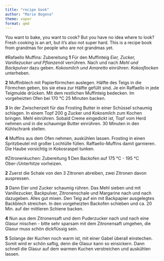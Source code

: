 ```yaml
---
title: "recipe book"
author: "Marie Bogena"
theme: vapor
format: qmd
--- 
```



You want to bake, you want to cook? But you have no idea where to look? Fresh cooking is an art, but it's also not super hard. This is a recipe book from grandmas for people who are not grandmas yet.

#Rafaello Muffins: Zubereitung
**1**
Für den Muffinteig *Eier, Zucker, Vanillezucker und Pflanzenöl* verrühren. Nach und nach *Mehl und Backpulver* dazu geben. *Kokosmilch und Amaretto* einrühren. *Kokosflocken* unterheben.

**2**
Muffinblech mit Papierförmchen auslegen. Hälfte des Teigs in die Förmchen geben, bis sie etwa zur Hälfte gefüllt sind. Je ein Raffaello in jede Teigmulde drücken. Mit dem restlichen Muffinteig bedecken. Im vorgeheizten Ofen bei 170 °C 25 Minuten backen.

**3**
In der Zwischenzeit für das Frosting Butter in einer Schüssel schaumig schlagen. In einem Topf 200 g Zucker und Kokosmilch zum Kochen bringen. Mehl einrühren. Sobald Creme eingedickt ist, Topf vom Herd nehmen und in die schaumige Butter einrühren. 30 Minuten in den Kühlschrank stellen.

**4**
Muffins aus dem Ofen nehmen, auskühlen lassen. Frosting in einen Spritzbeutel mit großer Lochtülle füllen. Raffaello-Muffins damit garnieren. Die Haube vorsichtig in Kokosraspel tunken. 


#Zitronenkuchen: Zubereitung
**1**
Den Backofen auf 175 °C - 195 °C Ober-/Unterhitze vorheizen.

**2**
Zuerst die Schale von den 3 Zitronen abreiben, zwei Zitronen davon auspressen.

**3**
Dann Eier und Zucker schaumig rühren. Das Mehl sieben und mit Vanillezucker, Backpulver, Zitronenschale und Margarine nach und nach dazugeben. Alles gut mixen. Den Teig auf ein mit Backpapier ausgelegtes Backblech streichen. In den vorgeheizten Backofen schieben und ca. 20 Min. auf der mittleren Schiene backen.

**4**
Nun aus dem Zitronensaft und dem Puderzucker nach und nach eine Glasur mischen - bitte sehr sparsam mit dem Zitronensaft umgehen, die Glasur muss schön dickflüssig sein.

**5**
Solange der Kuchen noch warm ist, mit einer Gabel überall einstechen. Somit wird er schön saftig, denn die Glasur kann so einsickern. Dann schnell die Glasur auf dem warmen Kuchen verstreichen und auskühlen lassen.